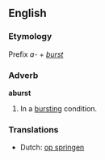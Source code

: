 ==English==

===Etymology===
Prefix ''a-'' + ''[[burst]]''

===Adverb===
'''aburst'''

# In a [[bursting]] condition.

===Translations===
*Dutch: [[op springen]]